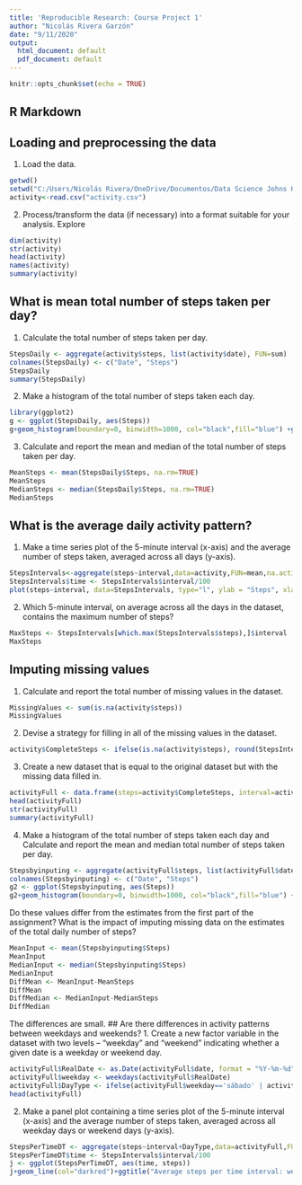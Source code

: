 ---
title: 'Reproducible Research: Course Project 1'
author: "Nicolás Rivera Garzón"
date: "9/11/2020"
output:
  html_document: default
  pdf_document: default
---

```{r setup, include=FALSE}
knitr::opts_chunk$set(echo = TRUE)
```

## R Markdown
## Loading and preprocessing the data
1. Load the data.
```{r, echo = TRUE}
getwd()
setwd("C:/Users/Nicolás Rivera/OneDrive/Documentos/Data Science Johns Hopkins University/Reproducible Research/Semana 2")
activity<-read.csv("activity.csv")
```
2. Process/transform the data (if necessary) into a format suitable for your analysis.
Explore
```{r, echo = TRUE}
dim(activity)
str(activity)
head(activity)
names(activity)
summary(activity)
```
## What is mean total number of steps taken per day?
1. Calculate the total number of steps taken per day.
```{r, echo = TRUE}
StepsDaily <- aggregate(activity$steps, list(activity$date), FUN=sum)
colnames(StepsDaily) <- c("Date", "Steps")
StepsDaily
summary(StepsDaily)
```
2. Make a histogram of the total number of steps taken each day.
```{r, echo = TRUE}
library(ggplot2)
g <- ggplot(StepsDaily, aes(Steps))
g+geom_histogram(boundary=0, binwidth=1000, col="black",fill="blue") +ggtitle("Histogram of steps per day")+xlab("Steps")+ylab("Frequency")+scale_x_continuous(breaks=seq(0,24000,2000))+scale_y_continuous(breaks=seq(0,50,2))
```

3. Calculate and report the mean and median of the total number of steps taken per day.
```{r, echo = TRUE}
MeanSteps <- mean(StepsDaily$Steps, na.rm=TRUE)
MeanSteps
MedianSteps <- median(StepsDaily$Steps, na.rm=TRUE)
MedianSteps
```

## What is the average daily activity pattern?
1. Make a time series plot of the 5-minute interval (x-axis) and the average number of steps taken, averaged across all days (y-axis).
```{r, echo = TRUE}
StepsIntervals<-aggregate(steps~interval,data=activity,FUN=mean,na.action=na.omit)
StepsIntervals$time <- StepsIntervals$interval/100
plot(steps~interval, data=StepsIntervals, type="l", ylab = "Steps", xlab="Interval", main="Average number of steps taken across all days", col="blue")
```
2. Which 5-minute interval, on average across all the days in the dataset, contains the maximum number of steps?
```{r, echo = TRUE}
MaxSteps <- StepsIntervals[which.max(StepsIntervals$steps),]$interval
MaxSteps
```

## Imputing missing values
1. Calculate and report the total number of missing values in the dataset. 
```{r, echo = TRUE}
MissingValues <- sum(is.na(activity$steps))
MissingValues
```
2. Devise a strategy for filling in all of the missing values in the dataset. 
```{r, echo = TRUE}
activity$CompleteSteps <- ifelse(is.na(activity$steps), round(StepsIntervals$steps[match(activity$interval, StepsIntervals$interval)],0), activity$steps)
```
3. Create a new dataset that is equal to the original dataset but with the missing data filled in.
```{r, echo = TRUE}
activityFull <- data.frame(steps=activity$CompleteSteps, interval=activity$interval, date=activity$date)
head(activityFull)
str(activityFull)
summary(activityFull)
```
4. Make a histogram of the total number of steps taken each day and Calculate and report the mean and median total number of steps taken per day. 
```{r, echo = TRUE}
Stepsbyinputing <- aggregate(activityFull$steps, list(activityFull$date), FUN=sum)
colnames(Stepsbyinputing) <- c("Date", "Steps")
g2 <- ggplot(Stepsbyinputing, aes(Steps))
g2+geom_histogram(boundary=0, binwidth=1000, col="black",fill="blue") +ggtitle("Histogram of steps per day by inputing")+xlab("Steps")+ylab("Frequency")+scale_x_continuous(breaks=seq(0,24000,2000))+scale_y_continuous(breaks=seq(0,50,2))
```
Do these values differ from the estimates from the first part of the assignment? What is the impact of imputing missing data on the estimates of the total daily number of steps?
```{r}
MeanInput <- mean(Stepsbyinputing$Steps)
MeanInput
MedianInput <- median(Stepsbyinputing$Steps)
MedianInput
DiffMean <- MeanInput-MeanSteps
DiffMean
DiffMedian <- MedianInput-MedianSteps
DiffMedian
```
The differences are small. 
## Are there differences in activity patterns between weekdays and weekends?
1. Create a new factor variable in the dataset with two levels – “weekday” and “weekend” indicating whether a given date is a weekday or weekend day.
```{r, echo = TRUE}
activityFull$RealDate <- as.Date(activityFull$date, format = "%Y-%m-%d")
activityFull$weekday <- weekdays(activityFull$RealDate)
activityFull$DayType <- ifelse(activityFull$weekday=='sábado' | activityFull$weekday=='domingo', 'weekend','weekday')
head(activityFull)

```
2. Make a panel plot containing a time series plot of the 5-minute interval (x-axis) and the average number of steps taken, averaged across all weekday days or weekend days (y-axis). 
```{r, echo = TRUE}
StepsPerTimeDT <- aggregate(steps~interval+DayType,data=activityFull,FUN=mean,na.action=na.omit)
StepsPerTimeDT$time <- StepsIntervals$interval/100
j <- ggplot(StepsPerTimeDT, aes(time, steps))
j+geom_line(col="darkred")+ggtitle("Average steps per time interval: weekdays vs. weekends")+xlab("Time")+ylab("Steps")+theme(plot.title = element_text(face="bold", size=12))+facet_grid(DayType ~ .)
```
